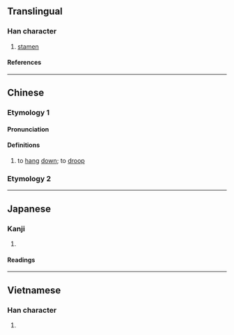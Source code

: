 {{character info}}
==Translingual==

===Han character===
{{Han char|rn=75|rad=木|as=12|sn=16|four=33904|canj=PPPD|ids=⿱惢木}}

# [[stamen]]

====References====
{{Han ref|kx=0554.150|dkj=15569|dj=0943.060|hdz=21296.090|uh=6A64}}

----

==Chinese==
{{zh-forms}}

===Etymology 1===

====Pronunciation====
{{zh-pron
|m=ruǐ
|c=jeoi5
|mc=
|oc=
|ma=
|cat=v
}}

====Definitions====
{{zh-hanzi}}

# to [[hang]] [[down]]; to [[droop]]

===Etymology 2===
{{zh-see|蕊|v}}

----

==Japanese==

===Kanji===
{{ja-kanji|grade=|rs=木12}}

# {{rfdef|ja|sort=木12}}

====Readings====
{{ja-readings
|on=ずい, に
|kun=たれる
}}

----

==Vietnamese==

===Han character===
{{vi-readings|rs=木12|reading=[[nhuỵ]], [[nhị]]}}

# {{rfdef|vi|sort=木12}}